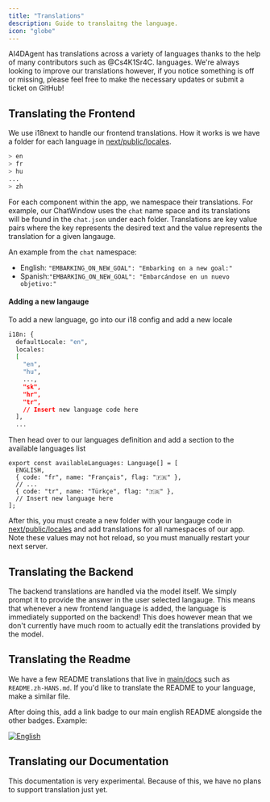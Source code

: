 ```yaml
---
title: "Translations"
description: Guide to translaitng the language.
icon: "globe"
---
```


AI4DAgent has translations across a variety of languages thanks to the help of many contributors such as @Cs4K1Sr4C.
languages. We're always looking to improve our translations however, if you notice something is off or missing, please
feel free to make the necessary updates or submit a ticket on GitHub!

## Translating the Frontend

We use i18next to handle our frontend translations. How it works is we have a folder for each language
in [next/public/locales](https://github.com/reworkd/AI4DAgent/tree/main/next/public/locales).

```bash title="next/public/locales"
> en
> fr
> hu
...
> zh
```

For each component within the app, we namespace their translations. For example, our ChatWindow uses the `chat` name
space and its translations will be found in the `chat.json` under each folder. Translations are key value pairs where
the key represents the
desired text and the value represents the translation for a given langauge.

An example from the `chat` namespace:

- English: `"EMBARKING_ON_NEW_GOAL": "Embarking on a new goal:"`
- Spanish:`"EMBARKING_ON_NEW_GOAL": "Embarcándose en un nuevo objetivo:"`

#### Adding a new langauge

To add a new language, go into our i18 config and add a new locale

```bash title="next/next-i18next.config.js"
i18n: {
  defaultLocale: "en",
  locales:
  [
    "en",
    "hu",
    ...,
    "sk",
    "hr",
    "tr",
    // Insert new language code here
  ],
  ...
```

Then head over to our languages definition and add a section to the available languages list

```tsx title="next/src/utils/languages.ts"
export const availableLanguages: Language[] = [
  ENGLISH,
  { code: "fr", name: "Français", flag: "🇫🇷" },
  // ...
  { code: "tr", name: "Türkçe", flag: "🇹🇷" },
  // Insert new language here
];
```

After this, you must create a new folder with your langauge code
in [next/public/locales](https://github.com/reworkd/AI4DAgent/tree/main/next/public/locales) and add translations for all
namespaces of our app. Note these values may not hot reload, so you must manually restart your next server.

## Translating the Backend

The backend translations are handled via the model itself.
We simply prompt it to provide the answer in the user selected langauge.
This means that whenever a new frontend language is added, the language is immediately supported on the backend!
This does however mean that we don't currently have much room to actually edit the translations provided by the model.

## Translating the Readme

We have a few README translations that live in [main/docs](https://github.com/reworkd/AI4DAgent/tree/main/docs) such
as `README.zh-HANS.md`. If you'd like to translate the README to your language, make a similar file.

After doing this, add a link badge to our main english README alongside the other badges. Example:

<a href="https://github.com/reworkd/AI4DAgent/blob/master/README.md">
  <img src="https://img.shields.io/badge/lang-English-blue.svg" alt="English" />
</a>

## Translating our Documentation

This documentation is very experimental. Because of this, we have no plans to support translation just yet.

